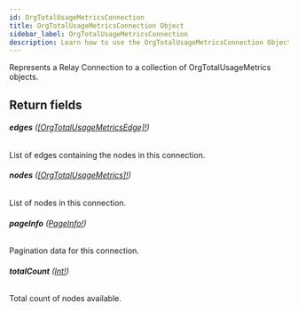 ```yaml
---
id: OrgTotalUsageMetricsConnection
title: OrgTotalUsageMetricsConnection Object
sidebar_label: OrgTotalUsageMetricsConnection
description: Learn how to use the OrgTotalUsageMetricsConnection Object for 's API.
---
```


Represents a Relay Connection to a collection of OrgTotalUsageMetrics objects.

## Return fields

###### <b>edges</b> ([[OrgTotalUsageMetricsEdge]!](api/schema/object/OrgTotalUsageMetricsEdge.mdx))

List of edges containing the nodes in this connection.

###### <b>nodes</b> ([[OrgTotalUsageMetrics]!](api/schema/object/OrgTotalUsageMetrics.mdx))

List of nodes in this connection.

###### <b>pageInfo</b> ([PageInfo!](api/schema/object/PageInfo.mdx))

Pagination data for this connection.

###### <b>totalCount</b> ([Int!](api/schema/scalar/Int.mdx))

Total count of nodes available.
